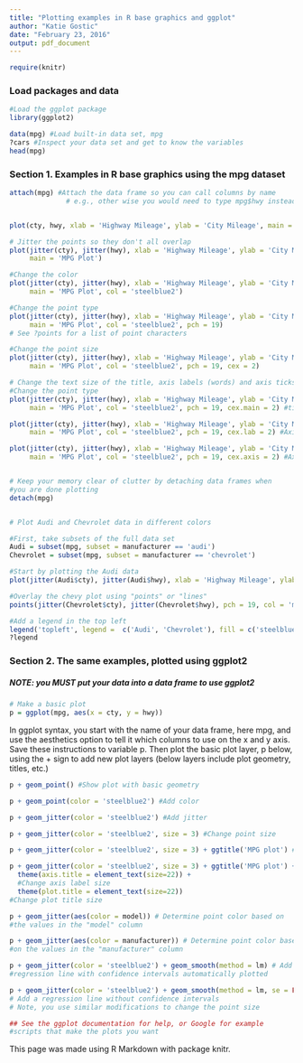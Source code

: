 ```yaml
---
title: "Plotting examples in R base graphics and ggplot"
author: "Katie Gostic"
date: "February 23, 2016"
output: pdf_document
---
```


```r
require(knitr)
```

### Load packages and data

```r
#Load the ggplot package
library(ggplot2)

data(mpg) #Load built-in data set, mpg
?cars #Inspect your data set and get to know the variables
head(mpg)


```

### Section 1. Examples in R base graphics using the mpg dataset

```r

attach(mpg) #Attach the data frame so you can call columns by name
              # e.g., other wise you would need to type mpg$hwy instead of just hwy


plot(cty, hwy, xlab = 'Highway Mileage', ylab = 'City Mileage', main = 'MPG Plot')

# Jitter the points so they don't all overlap
plot(jitter(cty), jitter(hwy), xlab = 'Highway Mileage', ylab = 'City Mileage', 
     main = 'MPG Plot')

#Change the color
plot(jitter(cty), jitter(hwy), xlab = 'Highway Mileage', ylab = 'City Mileage', 
     main = 'MPG Plot', col = 'steelblue2')

#Change the point type
plot(jitter(cty), jitter(hwy), xlab = 'Highway Mileage', ylab = 'City Mileage',
     main = 'MPG Plot', col = 'steelblue2', pch = 19)
# See ?points for a list of point characters

#Change the point size
plot(jitter(cty), jitter(hwy), xlab = 'Highway Mileage', ylab = 'City Mileage', 
     main = 'MPG Plot', col = 'steelblue2', pch = 19, cex = 2)

# Change the text size of the title, axis labels (words) and axis ticks (numbers on tick marks)
#Change the point type
plot(jitter(cty), jitter(hwy), xlab = 'Highway Mileage', ylab = 'City Mileage', 
     main = 'MPG Plot', col = 'steelblue2', pch = 19, cex.main = 2) #title size

plot(jitter(cty), jitter(hwy), xlab = 'Highway Mileage', ylab = 'City Mileage', 
     main = 'MPG Plot', col = 'steelblue2', pch = 19, cex.lab = 2) #Axis label

plot(jitter(cty), jitter(hwy), xlab = 'Highway Mileage', ylab = 'City Mileage', 
     main = 'MPG Plot', col = 'steelblue2', pch = 19, cex.axis = 2) #Axis tick


# Keep your memory clear of clutter by detaching data frames when 
#you are done plotting
detach(mpg)


# Plot Audi and Chevrolet data in different colors

#First, take subsets of the full data set
Audi = subset(mpg, subset = manufacturer == 'audi')
Chevrolet = subset(mpg, subset = manufacturer == 'chevrolet')

#Start by plotting the Audi data
plot(jitter(Audi$cty), jitter(Audi$hwy), xlab = 'Highway Mileage', ylab = 'City Mileage', main = 'MPG Plot', col = 'steelblue2', pch = 19)

#Overlay the chevy plot using "points" or "lines"
points(jitter(Chevrolet$cty), jitter(Chevrolet$hwy), pch = 19, col = 'magenta')

#Add a legend in the top left
legend('topleft', legend =  c('Audi', 'Chevrolet'), fill = c('steelblue2', 'magenta'))
?legend

```

### Section 2. The same examples, plotted using ggplot2
##### NOTE: you MUST put your data into a data frame to use ggplot2

```r
# Make a basic plot
p = ggplot(mpg, aes(x = cty, y = hwy))
```

In ggplot syntax, you start with the name of your data frame, here mpg, and use the aesthetics option to tell it which columns to use on the x and y axis. Save these instructions to variable p. Then plot the basic plot layer, p below, using the + sign to add new plot layers (below layers include plot geometry, titles, etc.)

```r
p + geom_point() #Show plot with basic geometry

p + geom_point(color = 'steelblue2') #Add color

p + geom_jitter(color = 'steelblue2') #Add jitter

p + geom_jitter(color = 'steelblue2', size = 3) #Change point size

p + geom_jitter(color = 'steelblue2', size = 3) + ggtitle('MPG plot') #Add title

p + geom_jitter(color = 'steelblue2', size = 3) + ggtitle('MPG plot') + 
  theme(axis.title = element_text(size=22)) +                              
  #Change axis label size
  theme(plot.title = element_text(size=22))                                 
#Change plot title size

p + geom_jitter(aes(color = model)) # Determine point color based on 
#the values in the "model" column

p + geom_jitter(aes(color = manufacturer)) # Determine point color based 
#on the values in the "manufacturer" column

p + geom_jitter(color = 'steelblue2') + geom_smooth(method = lm) # Add a 
#regression line with confidence intervals automatically plotted

p + geom_jitter(color = 'steelblue2') + geom_smooth(method = lm, se = FALSE) 
# Add a regression line without confidence intervals
# Note, you use similar modifications to change the point size

## See the ggplot documentation for help, or Google for example 
#scripts that make the plots you want
```

This page was made using R Markdown with package knitr.